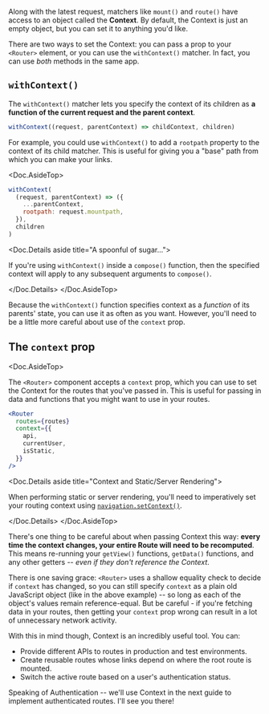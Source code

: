 
Along with the latest request, matchers like `mount()` and `route()` have access to an object called the **Context**. By default, the Context is just an empty object, but you can set it to anything you'd like.

There are two ways to set the Context: you can pass a prop to your `<Router>` element, or you can use the `withContext()` matcher. In fact, you can use *both* methods in the same app.

## `withContext()`

The `withContext()` matcher lets you specify the context of its children as **a function of the current request and the parent context**.

```jsx
withContext((request, parentContext) => childContext, children)
```

For example, you could use `withContext()` to add a `rootpath` property to the context of its child matcher. This is useful for giving you a "base" path from which you can make your links.

<Doc.AsideTop>

```jsx
withContext(
  (request, parentContext) => ({
    ...parentContext,
    rootpath: request.mountpath,
  }),
  children
)
```

<Doc.Details aside title="A spoonful of sugar...">

If you're using `withContext()` inside a `compose()` function, then the specified context will apply to any subsequent arguments to `compose()`.

</Doc.Details>
</Doc.AsideTop>

Because the `withContext()` function specifies context as a *function* of its parents' state, you can use it as often as you want. However, you'll need to be a little more careful about use of the `context` prop.


## The `context` prop

<Doc.AsideTop>

The `<Router>` component accepts a `context` prop, which you can use to set the Context for the routes that you've passed in. This is useful for passing in data and functions that you might want to use in your routes.

```jsx
<Router
  routes={routes}
  context={{
    api,
    currentUser,
    isStatic,
  }}
/>
```

<Doc.Details aside title="Context and Static/Server Rendering">

When performing static or server rendering, you'll need to imperatively set your routing context using [`navigation.setContext()`](../../reference/navigation/#navigationsetcontext).

</Doc.Details>
</Doc.AsideTop>

There's one thing to be careful about when passing Context this way: **every time the context changes, your entire Route will need to be recomputed**. This means re-running your `getView()` functions, `getData()` functions, and any other getters -- *even if they don't reference the Context*.

There is one saving grace: `<Router>` uses a shallow equality check to decide if `context` has changed, so you can still specify `context` as a plain old JavaScript object (like in the above example) -- so long as each of the object's values remain reference-equal. But be careful - if you're fetching data in your routes, then getting your `context` prop wrong can result in a lot of unnecessary network activity.

With this in mind though, Context is an incredibly useful tool. You can:

- Provide different APIs to routes in production and test environments.
- Create reusable routes whose links depend on where the root route is mounted.
- Switch the active route based on a user's authentication status.

Speaking of Authentication -- we'll use Context in the next guide to implement authenticated routes. I'll see you there!

